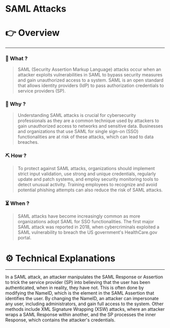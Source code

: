 # SAML Attacks


# 👉 Overview

---

### 👀 What ?

> SAML (Security Assertion Markup Language) attacks occur when an attacker exploits vulnerabilities in SAML to bypass security measures and gain unauthorized access to a system. SAML is an open standard that allows identity providers (IdP) to pass authorization credentials to service providers (SP).
> 

### 🧐 Why ?

> Understanding SAML attacks is crucial for cybersecurity professionals as they are a common technique used by attackers to gain unauthorized access to networks and sensitive data. Businesses and organizations that use SAML for single sign-on (SSO) functionalities are at risk of these attacks, which can lead to data breaches.
> 

### ⛏️ How ?

> To protect against SAML attacks, organizations should implement strict input validation, use strong and unique credentials, regularly update and patch systems, and employ security monitoring tools to detect unusual activity. Training employees to recognize and avoid potential phishing attempts can also reduce the risk of SAML attacks.
> 

### ⏳ When ?

> SAML attacks have become increasingly common as more organizations adopt SAML for SSO functionalities. The first major SAML attack was reported in 2018, when cybercriminals exploited a SAML vulnerability to breach the US government's HealthCare.gov portal.
> 

# ⚙️ Technical Explanations

---

In a SAML attack, an attacker manipulates the SAML Response or Assertion to trick the service provider (SP) into believing that the user has been authenticated, when in reality, they have not. This is often done by modifying the NameID, which is the element in the SAML Assertion that identifies the user. By changing the NameID, an attacker can impersonate any user, including administrators, and gain full access to the system. Other methods include XML Signature Wrapping (XSW) attacks, where an attacker wraps a SAML Response within another, and the SP processes the inner Response, which contains the attacker's credentials.
